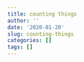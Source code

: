 ```yaml
---
title: counting things
author: ''
date: '2020-01-20'
slug: counting-things
categories: []
tags: []
---
```

